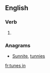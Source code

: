 ==English==

===Verb===
{{head|en|verb form}}

# {{en-third-person singular of|tune in}}

===Anagrams===
* [[Sunnite#English|Sunnite]], [[tunnies#English|tunnies]]

[[fr:tunes in]]